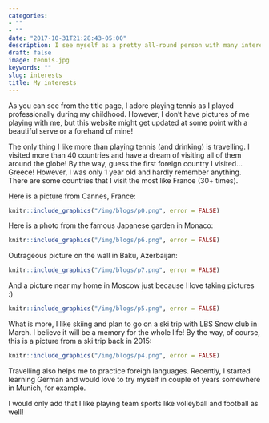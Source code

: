 ```yaml
---
categories:
- ""
- ""
date: "2017-10-31T21:28:43-05:00"
description: I see myself as a pretty all-round person with many interests. Click to learn more about some of them.
draft: false
image: tennis.jpg
keywords: ""
slug: interests
title: My interests
---
```

As you can see from the title page, I adore playing tennis as I played professionally during my childhood. However, I don't have pictures of me playing with me, but this website might get updated at some point with a beautiful serve or a forehand of mine!

The only thing I like more than playing tennis (and drinking) is travelling. I visited more than 40 countries and have a dream of visiting all of them around the globe! By the way, guess the first foreign country I visited... Greece! However, I was only 1 year old and hardly remember anything. There are some countries that I visit the most like France (30+ times).

Here is a picture from Cannes, France:

```r
knitr::include_graphics("/img/blogs/p0.png", error = FALSE)
```

Here is a photo from the famous Japanese garden in Monaco:

```r
knitr::include_graphics("/img/blogs/p6.png", error = FALSE)
```

Outrageous picture on the wall in Baku, Azerbaijan:

```r
knitr::include_graphics("/img/blogs/p7.png", error = FALSE)
```

And a picture near my home in Moscow just because I love taking pictures :)

```r
knitr::include_graphics("/img/blogs/p5.png", error = FALSE)
```

What is more, I like skiing and plan to go on a ski trip with LBS Snow club in March. I believe it will be a memory for the whole life! By the way, of course, this is a picture from a ski trip back in 2015:

```r
knitr::include_graphics("/img/blogs/p4.png", error = FALSE)
```

Travelling also helps me to practice foreigh languages. Recently, I started learning German and would love to try myself in couple of years somewhere in Munich, for example.

I would only add that I like playing team sports like volleyball and football as well!